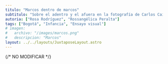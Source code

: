 ```yaml
---
titulo: "Marcos dentro de marcos"
subtitulo: "Sobre el adentro y el afuera en la fotografía de Carlos Caicedo"
autoria: ["Rosa Rodríguez", "Rossangélica Peralta"]
tags: ["Bogotá", "Infancia", "Ensayo visual"]
# imagen:
#   archivo: "/images/marcos.png"
#   descripcion: "Marcos"
layout: ../../layouts/JuxtaposeLayout.astro
---
```


{/* NO MODIFICAR */}

<Juxtapose
  numero="1"
  enlace="https://cdn.knightlab.com/libs/juxtapose/latest/embed/index.html?uid=f62b43da-a968-11ed-b5bd-6595d9b17862
"
/>

<Juxtapose
  numero="2"
  enlace="https://cdn.knightlab.com/libs/juxtapose/latest/embed/index.html?uid=4312a68e-a969-11ed-b5bd-6595d9b17862
"
/>

<Juxtapose
  numero="3"
  enlace="https://cdn.knightlab.com/libs/juxtapose/latest/embed/index.html?uid=913fedf8-a969-11ed-b5bd-6595d9b17862
"
/>

<Juxtapose
  numero="4"
  enlace="https://cdn.knightlab.com/libs/juxtapose/latest/embed/index.html?uid=ce132e7a-a969-11ed-b5bd-6595d9b17862
"
/>

<Juxtapose
  numero="5"
  enlace="https://cdn.knightlab.com/libs/juxtapose/latest/embed/index.html?uid=0337b3aa-a96a-11ed-b5bd-6595d9b17862
"
/>

<Juxtapose
  numero="6"
  enlace="https://cdn.knightlab.com/libs/juxtapose/latest/embed/index.html?uid=3714e90e-a96a-11ed-b5bd-6595d9b17862
"
/>

<Juxtapose
  numero="7"
  enlace="https://cdn.knightlab.com/libs/juxtapose/latest/embed/index.html?uid=d98288a4-a98d-11ed-b5bd-6595d9b17862
"
/>

<Juxtapose
  numero="8"
  enlace="https://cdn.knightlab.com/libs/juxtapose/latest/embed/index.html?uid=dab1c2a8-a96a-11ed-b5bd-6595d9b17862
"
/>

<Juxtapose
  numero="9"
  enlace="https://cdn.knightlab.com/libs/juxtapose/latest/embed/index.html?uid=1bd40020-a96b-11ed-b5bd-6595d9b17862
"
/>

<Juxtapose
  numero="10"
  enlace="https://cdn.knightlab.com/libs/juxtapose/latest/embed/index.html?uid=4a38cac2-a96b-11ed-b5bd-6595d9b17862
"
/>
